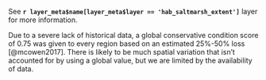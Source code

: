 See **`r layer_meta$name[layer_meta$layer == 'hab_saltmarsh_extent']`** layer for more information.


Due to a severe lack of historical data, a global conservative condition score of 0.75 was given to every region based on an estimated 25%-50% loss [@mcowen2017]. There is likely to be much spatial variation that isn't accounted for by using a global value, but we are limited by the availability of data.
